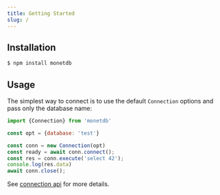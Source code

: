```yaml
---
title: Getting Started
slug: /
---
```


## Installation

```bash
$ npm install monetdb
```

## Usage
The simplest way to connect is to use the default `Connection` options and pass only the database name:

```js
import {Connection} from 'monetdb'

const opt = {database: 'test'}

const conn = new Connection(opt)
const ready = await conn.connect();
const res = conn.execute('select 42');
console.log(res.data)
await conn.close();
```
See [connection api](/apis/connection) for more details.


